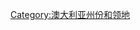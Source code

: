 {{Catnav|頁面分類|地理|行政区划|各國行政區劃|澳大利亞行政區劃}}
{{Catnav|頁面分類|地理|各國地理|澳大利亞地理|澳大利亞行政區劃}}
{{Catnav|頁面分類|各種主題的頁面分類|按國家分類|各國行政區劃|澳大利亞行政區劃}}
{{Commons category|New South Wales}}
{{Catmore}}

[[Category:澳大利亚州份和领地|Category:澳大利亚州份和领地]]